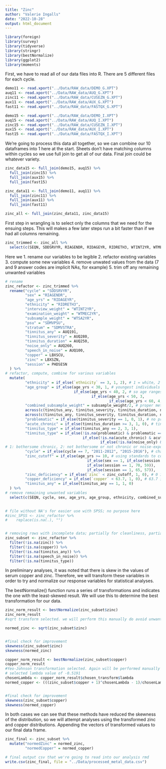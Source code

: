```yaml
---
title: "Zinc"
author: "Valerie Ingalls"
date: "2022-10-28"
output: html_document
---
```


```r
library(foreign)
library(survey)
library(tidyverse)
library(stringr)
library(bestNormalize)
library(ggplot2)
library(moments)
```

First, we have to read all of our data files into R. There are 5 different files for each cycle.

```r
demo11 <- read.xport("../Data/RAW_data/DEMO_G.XPT")
auq11 <- read.xport("../Data/RAW_data/AUQ_G.XPT")
zinc11 <- read.xport("../Data/RAW_data/CUSEZN_G.XPT")
aux11 <- read.xport("../Data/RAW_data/AUX_G.XPT")
fast11 <- read.xport("../Data/RAW_data/FASTQX_G.XPT")

demo15 <- read.xport("../Data/RAW_data/DEMO_I.XPT")
auq15 <- read.xport("../Data/RAW_data/AUQ_I.XPT")
zinc15 <- read.xport("../Data/RAW_data/CUSEZN_I.XPT")
aux15 <- read.xport("../Data/RAW_data/AUX_I.XPT")
fast15 <- read.xport("../Data/RAW_data/FASTQX_I.XPT")
```

We're going to process this data all together, so we can combine our 10 dataframes into 1 here at the start. Sheets don't have matching columns within cycles so we use full join to get all of our data. Final join could be whatever variety.

```r
zinc_data15 <- full_join(demo15, auq15) %>%
  full_join(zinc15) %>%
  full_join(aux15) %>%
  full_join(fast15)

zinc_data11 <- full_join(demo11, auq11) %>%
  full_join(zinc11) %>%
  full_join(aux11) %>%
  full_join(fast11)

zinc_all <- full_join(zinc_data11, zinc_data15)
```

First step in wrangling is to select only the columns that we need for the ensuing steps. This will makes a few later steps run a bit faster than if we had all columns remaining.

```r
zinc_trimmed <- zinc_all %>%
  select(c(SEQN, SDDSRVYR, RIAGENDR, RIDAGEYR, RIDRETH3, WTINT2YR, WTMEC2YR, SDMVPSU, SDMVSTRA, AUQ191, AUQ280, AUQ250, AUQ260, AUQ100, AUXU500R, AUXU1K1R, AUXU2KR, AUXU500L, AUXU1K1L, AUXU2KL, AUXU3KR, AUXU4KR, AUXU6KR, AUXU8KR, AUXU3KL, AUXU4KL, AUXU6KL, AUXU8KL, AUQ330, AUQ331, AUQ370, AUQ300, WTSA2YR, LBXSCU, LBXSZN, PHDSESN))
```

Here we 
1. rename our variables to be legible 
2. refactor existing variables 
3. compute some new variables 
4. remove unwated values from the data (7 and 9 answer codes are implicit NAs, for example) 
5. trim off any remaining unwanted variables 


```r
# rename
zinc_refactor <- zinc_trimmed %>%
  rename("cycle" = "SDDSRVYR",
         "sex" = "RIAGENDR",
         "age_yrs" = "RIDAGEYR",
         "ethnicity" = "RIDRETH3",
         "interview_weight" = "WTINT2YR",
         "examination_weight" = "WTMEC2YR",
         "subsample_weight" = "WTSA2YR",
         "psu" = "SDMVPSU",
         "stratum" = "SDMVSTRA",
         "tinnitus_any" = AUQ191,
         "tinnitus_severity" = AUQ280,
         "tinnitus_duration" = AUQ250,
         "noise_only" = AUQ260,
         "speech_in_noise" = AUQ100,
         "copper" = LBXSCU,
         "zinc" = LBXSZN,
         "session" = PHDSESN
  ) %>%
# refactor, compute, combine for various variables
  mutate(
         "ethnicity" = if_else(`ethnicity` == 3, 1, 2), # 1 = white, 2 is non white/Hispanic. Follows other tin. studies
         "age_group" = if_else(age_yrs < 30, 1, # youngest individuals with audio data are 20
                               if_else(age_yrs < 40, 2, # so age ranges are 20-29, 30-39, 40-49, 50-59, 60-69
                                       if_else(age_yrs < 50, 3, 
                                               if_else(age_yrs < 60, 4, 5)))), # upper limit was 69
         "combined_subsample_weight" = subsample_weight/2, # proper method for weight when using multiple cycles. Take weight, divide by number of cycles
         across(c(tinnitus_any, tinnitus_severity, tinnitus_duration, noise_only, sex, speech_in_noise),  ~na_if(., 7)), # na coded null values
         across(c(tinnitus_any, tinnitus_severity, tinnitus_duration, noise_only, sex, speech_in_noise),  ~na_if(., 9)),
         "problematic" = if_else(tinnitus_severity == 1, 0, 1), # no problem vs some problem
         "acute_chronic" = if_else(tinnitus_duration >= 3, 1, 0), # tinnitus lasting at least a year vs not
         "tinnitus_type" = if_else(tinnitus_any == 2, 3, 1),
         "tinnitus_type" = if_else(!is.na(problematic) & problematic == 0, 2, 
                                   if_else(!is.na(acute_chronic) & acute_chronic == 0, 2,
                                           if_else(!is.na(noise_only) & noise_only == 1, 2, tinnitus_type))),
# 1: bothersome chronic, 2: not bothersome or not chronic or noise-exposure only (other tinnitus), 3: no tinnitus
         "cycle" = if_else(cycle == 7, "2011-2012", "2015-2016"), # changing cycle code to a year for clarity
         "zinc_cutoff" = if_else(age_yrs >= 10, # using standards to control zinc deficiency cutoff based on known factors. no such info found on copper, so that cutoff is less controlled
                                     if_else(sex == 1, if_else(session == 1, 74, 61), 
                                     if_else(session == 1, 70, 59)),
                                     if_else(session == 1, 65, 57)),
         "zinc_deficiency" = if_else(`zinc` < zinc_cutoff, 1, 0), # 0 is no deficiency
         "copper_deficiency" = if_else(`copper` < 63.7, 1, 0), # 63.7 is the standard medical threshold.
         "tinnitus_any" = if_else(tinnitus_any == 1, 1, 0)
  ) %>%
# remove remaining unwanted variables
  select(c(SEQN, cycle, sex, age_yrs, age_group, ethnicity, combined_subsample_weight, psu, stratum, tinnitus_any, tinnitus_type, zinc, copper, speech_in_noise, zinc_deficiency, copper_deficiency))
    
```




```r
# file without NA's for easier use with SPSS; no purpose here
#zinc_SPSS <- zinc_refactor %>%
#    replace(is.na(.), "")


# removing rows with incomplete data; partially for cleanliness, partially for better functioning with later analyses
zinc_subset <- zinc_refactor %>%
  filter(!is.na(zinc)) %>%
  filter(!is.na(copper)) %>%
  filter(!is.na(tinnitus_any)) %>%
  filter(!is.na(speech_in_noise)) %>%
  filter(!is.na(tinnitus_type))
```


In preliminary analyses, it was noted that there is skew in the values of serum copper and zinc. Therefore, we will transform these variables in order to try and normalize our response variables for statistical analyses.

The bestNormalize() function runs a series of transformations and indicates the one with the least-skewed result. We will use this to determine the best transformation for our data.
```r

zinc_norm_result <- bestNormalize(zinc_subset$zinc)
zinc_norm_result
#sqrt transform selected. we will perform this manually do avoid unwanted standardization.=

normed_zinc <- sqrt(zinc_subset$zinc)


#final check for improvement
skewness(zinc_subset$zinc)
skewness(normed_zinc)


```
```r
copper_norm_result <- bestNormalize(zinc_subset$copper)
copper_norm_result
#Yeo-Johnson transformation selected. Again will be performed manually to avoid standardization from the bestNormalize function
# selected lambda value of -0.5191
chosenLambda <- copper_norm_result$chosen_transform$lambda
normed_copper <- (((zinc_subset$copper + 1)^chosenLambda - 1)/chosenLambda)


#final check for improvement
skewness(zinc_subset$copper)
skewness(normed_copper)
```







In both cases we can see that these methods have reduced the skewness of the distribution, so we will attempt analyses using the transformed zinc and copper distributions. Appending the vectors of transformed values to our final data frame.

```r
zinc_final <- zinc_subset %>%
  mutate("normedZinc" = normed_zinc,
         "normedCopper" = normed_copper)
```




```r
# final output csv that we're going to read into our analysis rmd
write.csv(zinc_final, file = "../Data/processed_metal_data.csv")
```
